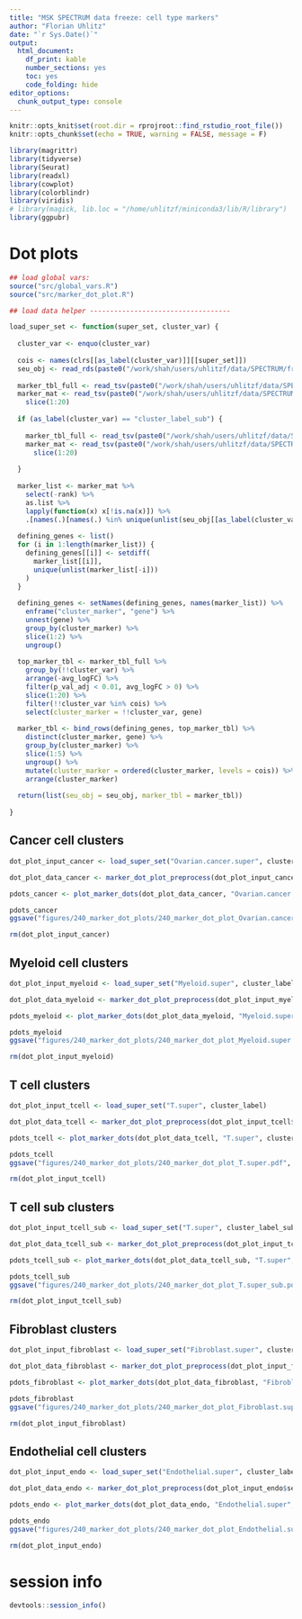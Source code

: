 ```yaml
---
title: "MSK SPECTRUM data freeze: cell type markers"
author: "Florian Uhlitz"
date: "`r Sys.Date()`"
output: 
  html_document: 
    df_print: kable
    number_sections: yes
    toc: yes
    code_folding: hide
editor_options: 
  chunk_output_type: console
---
```


```r

knitr::opts_knit$set(root.dir = rprojroot::find_rstudio_root_file())
knitr::opts_chunk$set(echo = TRUE, warning = FALSE, message = F)

```

```r

library(magrittr)
library(tidyverse)
library(Seurat)
library(readxl)
library(cowplot)
library(colorblindr)
library(viridis)
# library(magick, lib.loc = "/home/uhlitzf/miniconda3/lib/R/library")
library(ggpubr)

```

# Dot plots

```r

## load global vars: 
source("src/global_vars.R")
source("src/marker_dot_plot.R")

## load data helper -----------------------------------

load_super_set <- function(super_set, cluster_var) {
  
  cluster_var <- enquo(cluster_var)
  
  cois <- names(clrs[[as_label(cluster_var)]][[super_set]])
  seu_obj <- read_rds(paste0("/work/shah/users/uhlitzf/data/SPECTRUM/freeze/v7/", super_set, "_processed_filtered_annotated.rds"))
  
  marker_tbl_full <- read_tsv(paste0("/work/shah/users/uhlitzf/data/SPECTRUM/freeze/v7/supplementary_tables/", super_set, "_marker_table_annotated.tsv"))
  marker_mat <- read_tsv(paste0("/work/shah/users/uhlitzf/data/SPECTRUM/freeze/v7/supplementary_tables/", super_set, "_marker_sheet.tsv")) %>% 
    slice(1:20)
  
  if (as_label(cluster_var) == "cluster_label_sub") {
    
    marker_tbl_full <- read_tsv(paste0("/work/shah/users/uhlitzf/data/SPECTRUM/freeze/v7/supplementary_tables/", super_set, "_marker_table_annotated_full.tsv"))
    marker_mat <- read_tsv(paste0("/work/shah/users/uhlitzf/data/SPECTRUM/freeze/v7/supplementary_tables/", super_set, "_marker_sheet_full.tsv")) %>% 
      slice(1:20)
  
  }
  
  marker_list <- marker_mat %>% 
    select(-rank) %>% 
    as.list %>% 
    lapply(function(x) x[!is.na(x)]) %>% 
    .[names(.)[names(.) %in% unique(unlist(seu_obj[[as_label(cluster_var)]]))]]
  
  defining_genes <- list()
  for (i in 1:length(marker_list)) {
    defining_genes[[i]] <- setdiff(
      marker_list[[i]], 
      unique(unlist(marker_list[-i]))
    )
  }
  
  defining_genes <- setNames(defining_genes, names(marker_list)) %>% 
    enframe("cluster_marker", "gene") %>% 
    unnest(gene) %>% 
    group_by(cluster_marker) %>% 
    slice(1:2) %>% 
    ungroup()
  
  top_marker_tbl <- marker_tbl_full %>% 
    group_by(!!cluster_var) %>% 
    arrange(-avg_logFC) %>% 
    filter(p_val_adj < 0.01, avg_logFC > 0) %>% 
    slice(1:20) %>% 
    filter(!!cluster_var %in% cois) %>% 
    select(cluster_marker = !!cluster_var, gene)
  
  marker_tbl <- bind_rows(defining_genes, top_marker_tbl) %>% 
    distinct(cluster_marker, gene) %>% 
    group_by(cluster_marker) %>% 
    slice(1:5) %>% 
    ungroup() %>% 
    mutate(cluster_marker = ordered(cluster_marker, levels = cois)) %>% 
    arrange(cluster_marker)
  
  return(list(seu_obj = seu_obj, marker_tbl = marker_tbl))
  
}

```

## Cancer cell clusters

```r

dot_plot_input_cancer <- load_super_set("Ovarian.cancer.super", cluster_label)

dot_plot_data_cancer <- marker_dot_plot_preprocess(dot_plot_input_cancer$seu_obj, dot_plot_input_cancer$marker_tbl, cluster_label)

pdots_cancer <- plot_marker_dots(dot_plot_data_cancer, "Ovarian.cancer.super", cluster_label)

pdots_cancer
ggsave("figures/240_marker_dot_plots/240_marker_dot_plot_Ovarian.cancer.super.pdf", width = 15, height = 3.75)

rm(dot_plot_input_cancer)

```

## Myeloid cell clusters

```r

dot_plot_input_myeloid <- load_super_set("Myeloid.super", cluster_label)

dot_plot_data_myeloid <- marker_dot_plot_preprocess(dot_plot_input_myeloid$seu_obj, dot_plot_input_myeloid$marker_tbl, cluster_label)

pdots_myeloid <- plot_marker_dots(dot_plot_data_myeloid, "Myeloid.super", cluster_label)

pdots_myeloid
ggsave("figures/240_marker_dot_plots/240_marker_dot_plot_Myeloid.super.pdf", width = 18, height = 4.5)

rm(dot_plot_input_myeloid)

```

## T cell clusters

```r

dot_plot_input_tcell <- load_super_set("T.super", cluster_label)

dot_plot_data_tcell <- marker_dot_plot_preprocess(dot_plot_input_tcell$seu_obj, dot_plot_input_tcell$marker_tbl, cluster_label, canonical_genes = c("CD4", "FOXP3", "CD8A", "CD8B", "GNLY"))

pdots_tcell <- plot_marker_dots(dot_plot_data_tcell, "T.super", cluster_label)

pdots_tcell
ggsave("figures/240_marker_dot_plots/240_marker_dot_plot_T.super.pdf", width = 15, height = 4)

rm(dot_plot_input_tcell)

```

## T cell sub clusters

```r

dot_plot_input_tcell_sub <- load_super_set("T.super", cluster_label_sub)

dot_plot_data_tcell_sub <- marker_dot_plot_preprocess(dot_plot_input_tcell_sub$seu_obj, dot_plot_input_tcell_sub$marker_tbl, cluster_label_sub, top_n = 3, canonical_genes = c("CD4", "FOXP3", "CD8A", "CD8B", "GNLY"))

pdots_tcell_sub <- plot_marker_dots(dot_plot_data_tcell_sub, "T.super", cluster_label_sub)

pdots_tcell_sub
ggsave("figures/240_marker_dot_plots/240_marker_dot_plot_T.super_sub.pdf", width = 30, height = 11)

rm(dot_plot_input_tcell_sub)

```

## Fibroblast clusters

```r

dot_plot_input_fibroblast <- load_super_set("Fibroblast.super", cluster_label)

dot_plot_data_fibroblast <- marker_dot_plot_preprocess(dot_plot_input_fibroblast$seu_obj, dot_plot_input_fibroblast$marker_tbl, cluster_label)

pdots_fibroblast <- plot_marker_dots(dot_plot_data_fibroblast, "Fibroblast.super", cluster_label)

pdots_fibroblast
ggsave("figures/240_marker_dot_plots/240_marker_dot_plot_Fibroblast.super.pdf", width = 13, height = 4)

rm(dot_plot_input_fibroblast)

```

## Endothelial cell clusters

```r

dot_plot_input_endo <- load_super_set("Endothelial.super", cluster_label)

dot_plot_data_endo <- marker_dot_plot_preprocess(dot_plot_input_endo$seu_obj, dot_plot_input_endo$marker_tbl, cluster_label)

pdots_endo <- plot_marker_dots(dot_plot_data_endo, "Endothelial.super", cluster_label)

pdots_endo
ggsave("figures/240_marker_dot_plots/240_marker_dot_plot_Endothelial.super.pdf", width = 14, height = 4)

rm(dot_plot_input_endo)


```



# session info 

```r

devtools::session_info()

```

